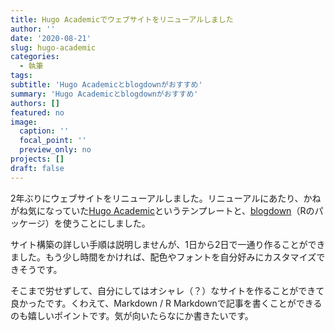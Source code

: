 ```yaml
---
title: Hugo Academicでウェブサイトをリニューアルしました
author: ''
date: '2020-08-21'
slug: hugo-academic
categories:
  - 執筆
tags:
subtitle: 'Hugo Academicとblogdownがおすすめ'
summary: 'Hugo Academicとblogdownがおすすめ'
authors: []
featured: no
image:
  caption: ''
  focal_point: ''
  preview_only: no
projects: []
draft: false
---
```


2年ぶりにウェブサイトをリニューアルしました。リニューアルにあたり、かねがね気になっていた[Hugo Academic](https://themes.gohugo.io/academic/ "Hugo Academic")というテンプレートと、[blogdown](https://bookdown.org/yihui/blogdown/ "blogdown: Creating Websites with R Markdown")（Rのパッケージ）を使うことにしました。

サイト構築の詳しい手順は説明しませんが、1日から2日で一通り作ることができました。もう少し時間をかければ、配色やフォントを自分好みにカスタマイズできそうです。

そこまで労せずして、自分にしてはオシャレ（？）なサイトを作ることができて良かったです。くわえて、Markdown / R Markdownで記事を書くことができるのも嬉しいポイントです。気が向いたらなにか書きたいです。